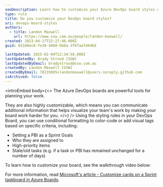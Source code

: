 ```yaml
---
seoDescription: Learn how to customize your Azure DevOps board styles using conditional formatting for enhanced visualization.
type: rule
title: Do you customize your DevOps board styles?
uri: devops-board-styles
authors:
  - title: Landon Maxwell
    url: https://www.ssw.com.au/people/landon-maxwell/
created: 2023-04-17T22:27:46.000Z
guid: 65160ec8-fe38-44b0-bb0a-3f6faafd446d

lastUpdated: 2025-02-04T12:34:58.000Z
lastUpdatedBy: Brady Stroud [SSW]
lastUpdatedByEmail: bradystroud@ssw.com.au
createdBy: Landon Maxwell [SSW]
createdByEmail: 78135895+landonmaxwell@users.noreply.github.com
isArchived: false
---
```


<introEmbed
  body={<>
The Azure DevOps boards are powerful tools for planning your work.

They are also highly customizable, which means you can communicate additional information that helps visualize your team's work by making your board work harder for you.
  </>}
/>
Using the styling rules in your DevOps Board, you can use conditional formatting to color-code or add visual tags based on specific criteria, including:

* Setting a PBI as a Sprint Goals
* Who they are assigned to
* High-priority items
* Stale/old tasks (e.g. if a task or PBI has remained unchanged for a number of days)

To learn how to customize your board, see the walkthrough video below:

<youtubeEmbed url="https://www.youtube.com/embed/lKNVn4PqxAI" description="Video: Azure DevOps | Customizing your Board (15 mins)" />

For more information, read [Microsoft's article - Customize cards on a Sprint taskboard in Azure Boards](https://learn.microsoft.com/en-us/azure/devops/boards/sprints/customize-taskboard?WT.mc_id=AZ-MVP-33518).
